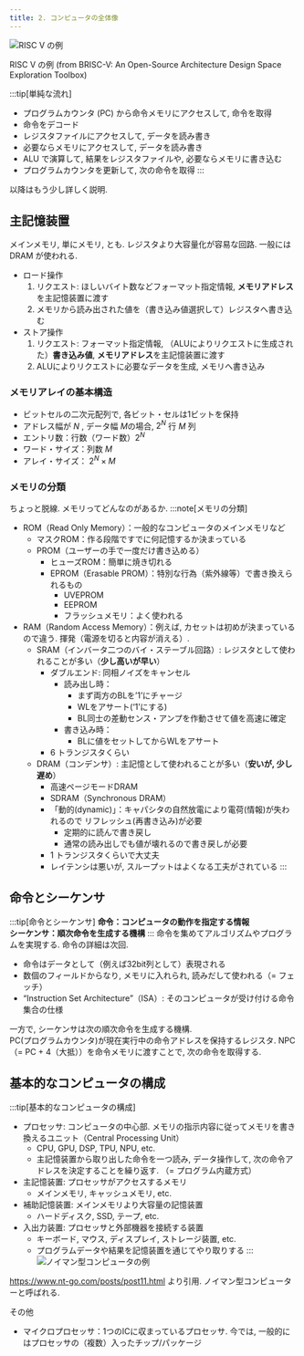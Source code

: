 ```yaml
---
title: 2. コンピュータの全体像
---
```


![RISC V の例](../../../static/img/cpu.png)

RISC V の例 (from BRISC-V: An Open-Source Architecture Design Space Exploration Toolbox)

:::tip[単純な流れ]
- プログラムカウンタ (PC) から命令メモリにアクセスして, 命令を取得
- 命令をデコード
- レジスタファイルにアクセスして, データを読み書き
- 必要ならメモリにアクセスして, データを読み書き
- ALU で演算して, 結果をレジスタファイルや, 必要ならメモリに書き込む
- プログラムカウンタを更新して, 次の命令を取得
:::

以降はもう少し詳しく説明.

## 主記憶装置
メインメモリ, 単にメモリ, とも. レジスタより大容量化が容易な回路. 一般には DRAM が使われる.
- ロード操作
    1. リクエスト: ほしいバイト数などフォーマット指定情報, **メモリアドレス**を主記憶装置に渡す
    2. メモリから読み出された値を（書き込み値選択して）レジスタへ書き込む
- ストア操作
    1. リクエスト: フォーマット指定情報, （ALUによりリクエストに生成された）**書き込み値**, **メモリアドレス**を主記憶装置に渡す
    2. ALUによりリクエストに必要なデータを生成, メモリへ書き込み

### メモリアレイの基本構造
- ビットセルの二次元配列で, 各ビット・セルは1ビットを保持
- アドレス幅が $N$ , データ幅 $M$の場合, $2^N$ 行 $M$ 列
- エントリ数：行数（ワード数）$2^N$
- ワード・サイズ：列数 $M$
- アレイ・サイズ： $2^N\times M$

### メモリの分類
ちょっと脱線. メモリってどんなのがあるか.
:::note[メモリの分類]
- ROM（Read Only Memory）：一般的なコンピュータのメインメモリなど
    - マスクROM：作る段階ですでに何記憶するか決まっている
    - PROM（ユーザーの手で一度だけ書き込める）
        - ヒューズROM：簡単に焼き切れる
        - EPROM（Erasable PROM）：特別な行為（紫外線等）で書き換えられるもの
            - UVEPROM
            - EEPROM
            - フラッシュメモリ：よく使われる
- RAM（Random Access Memory）：例えば, カセットは初めが決まっているので違う. 揮発（電源を切ると内容が消える）. 
    - SRAM（インバータ二つのバイ・ステーブル回路）: レジスタとして使われることが多い（**少し高いが早い**）
        - ダブルエンド: 同相ノイズをキャンセル
            - 読み出し時：
                - まず両方のBLを’1’にチャージ
                - WLをアサート(‘1’にする)
                - BL同士の差動センス・アンプを作動させて値を高速に確定
            - 書き込み時：
                - BLに値をセットしてからWLをアサート
        - 6 トランジスタくらい
    - DRAM（コンデンサ）: 主記憶として使われることが多い（**安いが, 少し遅め**）
        - 高速ページモードDRAM
        - SDRAM（Synchronous DRAM）
        - 「動的(dynamic)」：キャパシタの自然放電により電荷(情報)が失われるので
        リフレッシュ(再書き込み)が必要
            - 定期的に読んで書き戻し
            - 通常の読み出しでも値が壊れるので書き戻しが必要
        - 1 トランジスタくらいで大丈夫
        - レイテンシは悪いが, スループットはよくなる工夫がされている
:::
## 命令とシーケンサ
:::tip[命令とシーケンサ]
**命令：コンピュータの動作を指定する情報**  
**シーケンサ：順次命令を生成する機構**
:::
命令を集めてアルゴリズムやプログラムを実現する. 命令の詳細は次回.
- 命令はデータとして（例えば32bit列として）表現される
- 数個のフィールドからなり, メモリに入れられ, 読みだして使われる（= フェッチ）
- “Instruction Set Architecture”（ISA）: そのコンピュータが受け付ける命令集合の仕様

一方で, シーケンサは次の順次命令を生成する機構.   
PC(プログラムカウンタ)が現在実行中の命令アドレスを保持するレジスタ. 
NPC（= PC + 4（大抵））を命令メモリに渡すことで, 次の命令を取得する.

## 基本的なコンピュータの構成
:::tip[基本的なコンピュータの構成]
- プロセッサ: コンピュータの中心部. メモリの指示内容に従ってメモリを書き換えるユニット（Central Processing Unit）
    - CPU, GPU, DSP, TPU, NPU, etc.
    - 主記憶装置から取り出した命令を一つ読み, データ操作して, 次の命令アドレスを決定することを繰り返す. （= プログラム内蔵方式）
- 主記憶装置: プロセッサがアクセスするメモリ
    - メインメモリ, キャッシュメモリ, etc.
- 補助記憶装置: メインメモリより大容量の記憶装置
    - ハードディスク, SSD, テープ, etc.
- 入出力装置: プロセッサと外部機器を接続する装置
    -  キーボード, マウス, ディスプレイ, ストレージ装置, etc. 
    - プログラムデータや結果を記憶装置を通じてやり取りする
:::
![ノイマン型コンピュータの例](https://www.nt-go.com/img/image31.png)

https://www.nt-go.com/posts/post11.html より引用. ノイマン型コンピューターと呼ばれる.

その他
- マイクロプロセッサ：1つのICに収まっているプロセッサ.
今では, 一般的にはプロセッサの（複数）入ったチップ/パッケージ